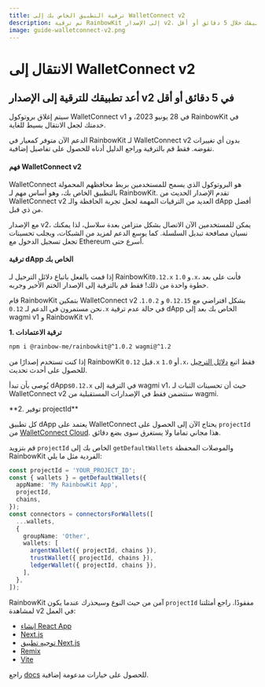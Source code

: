 ```yaml
---
title: ترقية التطبيق الخاص بك إلى WalletConnect v2
description: تم ترقية RainbowKit إلى الإصدار v2، ويمكنك تجهيز تطبيقك خلال 5 دقائق أو أقل
image: guide-walletconnect-v2.png
---
```


# الانتقال إلى WalletConnect v2

## أعد تطبيقك للترقية إلى الإصدار v2 في 5 دقائق أو أقل

سيتم إغلاق بروتوكول WalletConnect v1 في 28 يونيو 2023، و RainbowKit في خدمتك لجعل الانتقال بسيط للغاية.

الدعم الآن متوفر كمعيار في RainbowKit لـ WalletConnect v2 بدون أي تغييرات تقوضه. فقط قم بالترقية وراجع الدليل أدناه للحصول على تفاصيل إضافية.

#### فهم WalletConnect v2

WalletConnect هو البروتوكول الذي يسمح للمستخدمين بربط محافظهم المحمولة بالتطبيق الخاص بك، وهو أساس مهم لـ RainbowKit. تقدم الإصدار الحديث من WalletConnect v2 العديد من الترقيات المهمة لجعل تجربة الحافظة والـ dApp أفضل من ذي قبل.

مع الإصدار v2، يمكن للمستخدمين الآن الاتصال بشكل متزامن بعدة سلاسل، لذا يمكنك نسيان مصافحة تبديل السلسلة. كما يوسع الدعم لمزيد من الشبكات، ويجلب تحسينات تجعل تسجيل الدخول مع Ethereum أسرع حتى.

#### ترقية dApp الخاص بك

إذا قمت بالفعل باتباع دلائل الترحيل لـ RainbowKit`0.12.x` و `1.0.x`، فأنت على بعد خطوة واحدة من ذلك! فقط قم بالترقية إلى الإصدار الختم الأخير وجربه.

قام RainbowKit بتمكين WalletConnect v2 بشكل افتراضي مع `0.12.15` و `1.0.2`. نحن مستمرون في الدعم لـ `0.12.x` في حالة عدم ترقية dApp الخاص بك بعد إلى wagmi v1 و RainbowKit v1.

**1. ترقية الاعتمادات**

```bash
npm i @rainbow-me/rainbowkit@^1.0.2 wagmi@^1.2
```

إذا كنت تستخدم إصدارًا من RainbowKit قبل  `0.12.x` أو `1.0.x`، فقط اتبع [دلائل الترحيل](/docs/migration-guide) للحصول على أحدث تحديث.

يُوصى بأن تبدأ dApps`0.12.x` في الترقية إلى wagmi v1، حيث أن تحسينات الثبات لـ WalletConnect v2 ستتضمن فقط في الإصدارات المستقبلية من wagmi.

\*\*2. توفير projectId\*\*

كل تطبيق dApp يعتمد على WalletConnect يحتاج الآن إلى الحصول على `projectId` من [WalletConnect Cloud](https://cloud.walletconnect.com/). هذا مجاني تماما ولا يستغرق سوى بضع دقائق.

قم بتزويد `projectId` الخاص بك إلى `getDefaultWallets` والموصلات المحفظة RainbowKit الفردية مثل ما يلي:

```ts
const projectId = 'YOUR_PROJECT_ID';
const { wallets } = getDefaultWallets({
  appName: 'My RainbowKit App',
  projectId,
  chains,
});
const connectors = connectorsForWallets([
  ...wallets,
  {
    groupName: 'Other',
    wallets: [
      argentWallet({ projectId, chains }),
      trustWallet({ projectId, chains }),
      ledgerWallet({ projectId, chains }),
    ],
  },
]);
```

RainbowKit آمن من حيث النوع وسيحذرك عندما يكون `projectId` مفقودًا. راجع أمثلتنا لمشاهدة v2 في العمل:

- [إنشاء React App](https://codesandbox.io/p/sandbox/github/rainbow-me/rainbowkit/tree/main/examples/with-create-react-app)
- [Next.js](https://codesandbox.io/p/sandbox/github/rainbow-me/rainbowkit/tree/main/examples/with-next)
- [توجيه تطبيق Next.js](https://codesandbox.io/p/sandbox/github/rainbow-me/rainbowkit/tree/main/examples/with-next-app)
- [Remix](https://codesandbox.io/p/sandbox/github/rainbow-me/rainbowkit/tree/main/examples/with-remix)
- [Vite](https://codesandbox.io/p/sandbox/github/rainbow-me/rainbowkit/tree/main/examples/with-vite)

راجع [docs](https://www.rainbowkit.com/docs/custom-wallet-list#walletconnect) للحصول على خيارات مدعومة إضافية.
